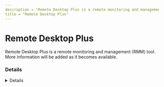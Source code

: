 ---
description = "Remote Desktop Plus is a remote monitoring and management (RMM) tool. More information will be added as it becomes available."
title = "Remote Desktop Plus"
---



# Remote Desktop Plus

Remote Desktop Plus is a remote monitoring and management (RMM) tool. More information will be added as it becomes available.

### Details
<Details author={""}
         category={""}
         created={""}
         website={""}
         lastModified={"2024-02-09"}
         privileges={""}
         free={ false }
         verification={ false }
/>

#### Installation Paths
<Card code={ ["rdp.exe"] }/>





### Forensic Artifacts




#### Network Artifacts
<EuiSpacer size="xl"/>
<NetworkArtifactsTable data={ [{"Description": "Known remote domains", "Domains": ["donkz.nl"], "Ports": []}] }/>




### Detections
- Detects potential network activity of Remote Desktop Plus RMM tool
  - [Sigma Rule](https://github.com/magicsword-io/LOLRMM/blob/main/detections/sigma/remote_desktop_plus_network_sigma.yml)
- Detects potential processes activity of Remote Desktop Plus RMM tool
  - [Sigma Rule](https://github.com/magicsword-io/LOLRMM/blob/main/detections/sigma/remote_desktop_plus_processes_sigma.yml)

### References
- [https://www.donkz.nl/](https://www.donkz.nl/)

